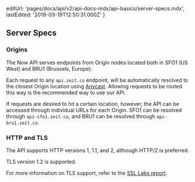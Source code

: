   editUrl: 'pages/docs/api/v2/api-docs-mdx/api-basics/server-specs.mdx',
  lastEdited: '2019-03-19T12:50:31.000Z'
}

## Server Specs

### Origins

The Now API serves endpoints from Origin nodes located both in SFO1 (US West) and BRU1 (Brussels, Europe).

Each request to any `api.zeit.co` endpoint, will be automatically resolved to the closest Origin location using [Anycast](https://zeit.co/network). Allowing requests to be routed this way is the recommended way to use our API.

If requests are desired to hit a certain location, however, the API can be accessed through individual URLs for each Origin. SFO1 can be resolved through `api-sfo1.zeit.co`, and BRU1 can be resolved through `api-bru1.zeit.co`.

### HTTP and TLS

The API supports HTTP versions 1, 1.1, and 2, although HTTP/2 is preferred.

TLS version 1.2 is supported.

For more information on TLS support, refer to the [SSL Labs report](https://www.ssllabs.com/ssltest/analyze.html?d=api.zeit.co&hideResults=on&latest).
